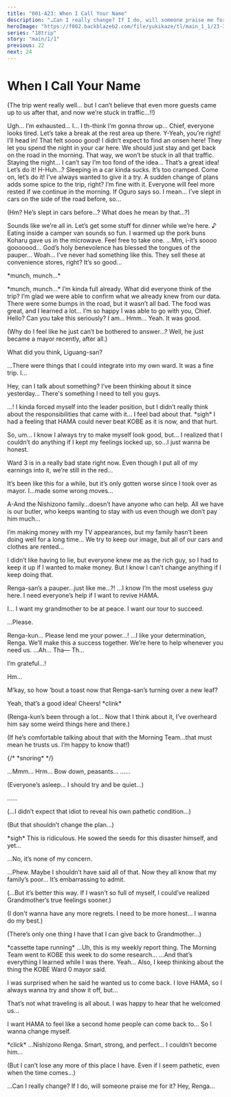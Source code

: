 ```yaml
---
title: "001-A23: When I Call Your Name"
description: "…Can I really change? If I do, will someone praise me for it? Hey, Renga…"
heroImage: "https://f002.backblazeb2.com/file/yukikaze/tl/main_1_1/23-3.jpg"
series: "18trip"
story: "main/1/1"
previous: 22
next: 24
---
```



# When I Call Your Name

<Divider loc="Camper Van" />

<Bubble mc>
<p class="t">(The trip went really well… but I can’t believe that even more guests came up to us after that, and now we’re stuck in traffic…!!)</p>
</Bubble>

<StoryImg src="https://f002.backblazeb2.com/file/yukikaze/tl/main_1_1/23-1.jpg" alt="1" />

<Bubble character="Kafka">
Ugh… I’m exhausted…
</Bubble>

<Bubble character="Yachiyo">
I… I th-think I’m gonna throw up…
</Bubble>

<Bubble character="Yukikaze">
Chief, everyone looks tired. Let’s take a break at the rest area up there.
</Bubble>

<Bubble mc>
Y-Yeah, you’re right! I’ll head in!
</Bubble>

<Divider loc="Large Rest Area" />

<StoryImg src="https://f002.backblazeb2.com/file/yukikaze/tl/main_1_1/23-2.jpg" alt="2" />

<Bubble character="Kafka">
That felt soooo good! I didn’t expect to find an onsen here!
</Bubble>

<Bubble character="Ten">
They let you spend the night in your car here. We should just stay and get back on the road in the morning. That way, we won’t be stuck in all that traffic.
</Bubble>

<Bubble character="Liguang">
Staying the night… I can’t say I’m too fond of the idea…
</Bubble>

<Bubble character="Kafka">
That’s a great idea! Let’s do it!
</Bubble>

<Bubble character="Renga">
H-Huh…? Sleeping in a car kinda sucks. It’s too cramped.
</Bubble>

<Bubble character="Kafka">
Come on, let’s do it! I’ve always wanted to give it a try. A sudden change of plans adds some spice to the trip, right?
</Bubble>

<Bubble character="Yukikaze">
I’m fine with it. Everyone will feel more rested if we continue in the morning.
</Bubble>

<Bubble character="Liguang">
If Oguro says so.
</Bubble>

<Bubble character="Renga">
I mean… <span class="small">I’ve slept in cars on the side of the road before, so…</span>
</Bubble>

<Bubble mc>
<p class="t">(Hm? He’s slept in cars before…? What does he mean by that…?)</p>
</Bubble>

<Bubble character="Kafka">
Sounds like we’re all in. Let’s get some stuff for dinner while we’re here.&nbsp;♪
</Bubble>

<Divider loc="Camper Van Interior" />

<Bubble character="Kafka">
Eating inside a camper van sounds so fun.
</Bubble>

<Bubble character="Yukikaze">
I warmed up the pork buns Koharu gave us in the microwave. Feel free to take one.
</Bubble>

<Bubble character="Yachiyo">
…Mm, i-it’s soooo gooooood… God’s holy benevolence has blessed the tongues of the pauper…
</Bubble>

<Bubble character="Renga">
Woah… I’ve never had something like this. They sell these at convenience stores, right? It’s so good…

&ast;munch, munch…&ast;
</Bubble>

<StoryImg src="https://f002.backblazeb2.com/file/yukikaze/tl/main_1_1/23-3.jpg" alt="3" />

<Bubble character="All">
&ast;munch, munch…&ast;
</Bubble>

<Bubble mc>
I’m kinda full already. What did everyone think of the trip?
</Bubble>

<Bubble character="Kafka">
I’m glad we were able to confirm what we already knew from our data. There were some bumps in the road, but it wasn’t all bad.
</Bubble>

<Bubble character="Yukikaze">
The food was great, and I learned a lot… I’m so happy I was able to go with you, Chief.
</Bubble>

<Bubble character="Kafka">
Hello? Can you take this seriously?
</Bubble>

<Bubble character="Yukikaze">
I am…
</Bubble>

<Bubble character="Ten">
Hmm… Yeah. It was good.
</Bubble>

<Bubble mc>
<p class="t">(Why do I feel like he just can’t be bothered to answer…? Well, he just became a mayor recently, after all.)</p>

What did you think, Liguang-san?
</Bubble>

<Bubble character="Liguang">
…There were things that I could integrate into my own ward. It was a fine trip.
</Bubble>

<Bubble character="Renga">
I…

Hey, can I talk about something? I’ve been thinking about it since yesterday… There's something I need to tell you guys.
</Bubble>

<Bubble mc>
…!
</Bubble>

<Bubble character="Renga">
I kinda forced myself into the leader position, but I didn’t really think about the responsibilities that came with it… I feel bad about that.
</Bubble>

<Bubble character="Liguang">
&ast;sigh&ast;
</Bubble>

<Bubble character="Renga">
I had a feeling that HAMA could never beat KOBE as it is now, and that hurt.

So, um… I know I always try to make myself look good, but… I realized that I couldn’t do anything if I kept my feelings locked up, so…I just wanna be honest.

Ward 3 is in a really bad state right now. Even though I put all of my earnings into it, we’re still in the red…

It’s been like this for a while, but it’s only gotten worse since I took over as mayor. I…made some wrong moves…

A-And the Nishizono family…doesn’t have anyone who can help. All we have is our butler, who keeps wanting to stay with us even though we don’t pay him much…

I’m making money with my TV appearances, but my family hasn’t been doing well for a long time… We try to keep our image, but all of our cars and clothes are rented…

I didn’t like having to lie, but everyone knew me as the rich guy, so I had to keep it up if I wanted to make money. But I know I can’t change anything if I keep doing that.
</Bubble>

<Bubble character="Yachiyo">
Renga-san’s a pauper…just like me…?!
</Bubble>

<Bubble character="Renga">
…I know I’m the most useless guy here. I need everyone’s help if I want to revive HAMA.

I… I want my grandmother to be at peace. I want our tour to succeed.

…Please.
</Bubble>

<Bubble mc>
Renga-kun…
</Bubble>

<Bubble character="Renga">
Please lend me your power…!
</Bubble>

<Bubble character="Kafka">
…I like your determination, Renga. We’ll make this a success together.
</Bubble>

<Bubble character="Yukikaze">
We’re here to help whenever you need us.
</Bubble>

<Bubble character="Renga">
…Ah… Tha&NoBreak;— Th…

I’m grateful…!
</Bubble>

<Bubble character="Ten">
Hm…

M’kay, so how ‘bout a toast now that Renga-san’s turning over a new leaf?
</Bubble>

<Bubble mc>
Yeah, that’s a good idea! Cheers!
</Bubble>

<Narration>
&ast;clink&ast;
</Narration>

<Bubble mc>
<p class="t">(Renga-kun’s been through a lot… Now that I think about it, I’ve overheard him say some weird things here and there.)</p>

<p class="t">(If he’s comfortable talking about that with the Morning Team…that must mean he trusts us. I’m happy to know that!)</p>
</Bubble>

<Divider timeskip />

{/* <Narration>
&ast;snoring&ast;
</Narration> */}

<StoryImg src="https://f002.backblazeb2.com/file/yukikaze/tl/main_1_1/23-4.jpg" alt="4" />

<Bubble character="Yachiyo">
…Mmm… Hrm… Bow down, peasants…
</Bubble>

<Bubble character="Renga">
……

<p class="t">(Everyone’s asleep… I should try and be quiet…)</p>
</Bubble>

<Bubble character="Liguang">
……

<p class="t">(…I didn’t expect that idiot to reveal his own pathetic condition…)</p>

<p class="t">(But that shouldn’t change the plan…)</p>

&ast;sigh&ast; This is ridiculous. He sowed the seeds for this disaster himself, and yet…

…No, it’s none of my concern.
</Bubble>

<StoryImg src="https://f002.backblazeb2.com/file/yukikaze/assets/bg/99_006_020.jpg" alt="Night sky" type="bg" />

<Bubble character="Renga">
…Phew. Maybe I shouldn’t have said all of that. Now they all know that my family’s poor… It’s embarrassing to admit.

<p class="t">(...But it’s better this way. If I wasn’t so full of myself, I could’ve realized Grandmother’s true feelings sooner.)</p>

<p class="t">(I don't wanna have any more regrets. I need to be more honest… I wanna do my best.)</p>

<p class="t">(There’s only one thing I have that I can give back to Grandmother…)</p>
</Bubble>

<StoryImg src="https://f002.backblazeb2.com/file/yukikaze/assets/obj/019.webp" alt="Cassette recorder" type="obj" />

<Narration>
&ast;cassette tape running&ast;
</Narration>

<Bubble character="Renga">
…Uh, this is my weekly report thing. The Morning Team went to KOBE this week to do some research…
</Bubble>

<Divider timeskip />

<Bubble character="Renga">
…And that’s everything I learned while I was there. Yeah… Also, I keep thinking about the thing the KOBE Ward 0 mayor said.

I was surprised when he said he wanted us to come back. I love HAMA, so I always wanna try and show it off, but…

That’s not what traveling is all about. I was happy to hear that he welcomed us…

I want HAMA to feel like a second home people can come back to… So I wanna change myself.
</Bubble>

<Narration>
&ast;click&ast;
</Narration>

<Bubble character="Renga">
…Nishizono Renga. Smart, strong, and perfect… I couldn’t become him…

<p class="t">(But I can’t lose any more of this place I have. Even if I seem pathetic, even when the time comes…)</p>
</Bubble>

<StoryImg src="https://f002.backblazeb2.com/file/yukikaze/assets/obj/020.webp" alt="Coin" type="obj" />

<Bubble character="Renga">
…Can I really change? If I do, will someone praise me for it? Hey, Renga…
</Bubble>
